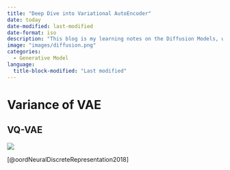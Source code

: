 ```yaml
---
title: "Deep Dive into Variational AutoEncoder"
date: today
date-modified: last-modified
date-format: iso
description: "This blog is my learning notes on the Diffusion Models, which is the state-of-art generative models. This blog will cover that is the diffusion models, how to use diffusion models to generate image, text-to-image, video. It also cover lagnuage diffusion model."
image: "images/diffusion.png"
categories: 
  - Generative Model
language: 
  title-block-modified: "Last modified"
---
```


# Variance of VAE

## VQ-VAE

![](images/paste-1.png)

[@oordNeuralDiscreteRepresentation2018]